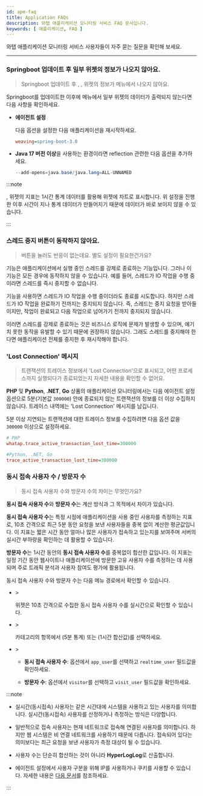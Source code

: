 ```yaml
---
id: apm-faq
title: Application FAQs
description: 와탭 애플리케이션 모니터링 서비스 FAQ 문서입니다.
keywords: [ 애플리케이션, FAQ ]
---
```


와탭 애플리케이션 모니터링 서비스 사용자들이 자주 묻는 질문을 확인해 보세요. 

---

<div className='faqs'>

### Springboot 업데이트 후 일부 위젯의 정보가 나오지 않아요.

> Springboot 업데이트 후 <Cmdname sid="AA005" className="uitext" />, <Cmdname sid="today_user" className="uitext" />, <Cmdname sid="today_tps" className="uitext" /> 위젯의 정보가 <Cmdname sid="side_appDashboard" className="uitext" /> 메뉴에서 나오지 않아요.

Springboot를 업데이트한 이후에 <Cmdname sid="side_appDashboard" className="uitext" /> 메뉴에서 일부 위젯의 데이터가 출력되지 않는다면 다음 사항을 확인하세요.

* **에이전트 설정**

  다음 옵션을 설정한 다음 애플리케이션을 재시작하세요.

  ```ini title="whatap.conf"
  weaving=spring-boot-3.0
  ```

* **Java 17 버전 이상**을 사용하는 환경이라면 reflection 관련한 다음 옵션을 추가하세요.

  ```java
  --add-opens=java.base/java.lang=ALL-UNNAMED
  ```

:::note

<Cmdname sid="today_user" className="uitext" />, <Cmdname sid="today_tps" className="uitext" /> 위젯의 지표는 1시간 통계 데이터를 활용해 위젯에 차트로 표시합니다. 위 설정을 진행한 이후 시간이 지나 통계 데이터가 만들어지기 때문에 데이터가 바로 보이지 않을 수 있습니다.

:::

### 스레드 중지 버튼이 동작하지 않아요.

> <Cmdname sid="stop_thread" className="uitext" /> 버튼을 눌러도 반응이 없는데요. 별도 설정이 필요한건가요?

<Cmdname sid="stop_thread" className="uitext" /> 기능은 애플리케이션에서 실행 중인 스레드를 강제로 종료하는 기능입니다. 그러나 이 기능은 모든 경우에 동작하지 않을 수 있습니다. 예를 들어, 스레드가 IO 작업을 수행 중이라면 스레드를 즉시 중지할 수 없습니다.

<Cmdname sid="stop_thread" className="uitext" /> 기능을 사용하면 스레드가 IO 작업을 수행 중이더라도 종료를 시도합니다. 하지만 스레드가 IO 작업을 완료하기 전까지는 중지되지 않습니다. 즉, 스레드는 중지 요청을 받아들이지만, 작업이 완료되고 다음 작업으로 넘어가기 전까지 중지되지 않습니다.

이러면 스레드를 강제로 종료하는 것은 비즈니스 로직에 문제가 발생할 수 있으며, 예기치 못한 동작을 유발할 수 있기 때문에 권장하지 않습니다. 그래도 스레드를 중지해야 한다면 애플리케이션 전체를 중지한 후 재시작해야 합니다.

### 'Lost Connection' 메시지

> 트랜잭션의 트레이스 정보에서 'Lost Connection'으로 표시되고, 어떤 프로세스까지 실행되다가 종료되었는지 자세한 내용을 확인할 수 없어요.

**PHP** 및 **Python**, **.NET**, **Go** 상품의 애플리케이션 모니터링에서는 다음 에이전트 설정 옵션으로 5분(기본값 `300000`) 안에 종료되지 않는 트랜잭션의 정보를 더 이상 수집하지 않습니다. 트레이스 내역에는 'Lost Connection' 메시지를 남깁니다. 

5분 이상 지연되는 트랜잭션에 대한 트레이스 정보를 수집하려면 다음 옵션 값을 `300000` 이상으로 설정하세요.

```ini title="whatap.ini"
# PHP
whatap.trace_active_transaction_lost_time=300000

#Python, .NET, Go
trace_active_transaction_lost_time=300000
```

### 동시 접속 사용자 수 / 방문자 수

> 동시 접속 사용자 수와 방문자 수의 차이는 무엇인가요?

**동시 접속 사용자 수**와 **방문자 수**는 계산 방식과 그 목적에서 차이가 있습니다. 

**동시 접속 사용자 수**는 특정 시점에 애플리케이션을 사용 중인 사용자를 측정하는 지표로, 10초 간격으로 최근 5분 동안 요청을 보낸 사용자들을 중복 없이 계산한 평균값입니다. 이 지표는 짧은 시간 동안 얼마나 많은 사용자가 접속하고 있는지를 보여주며 서버의 실시간 부하량을 확인하는 데 활용할 수 있습니다.

**방문자 수**는 1시간 동안의 **동시 접속 사용자 수**를 중복없이 합산한 값입니다. 이 지표는 일정 기간 동안 웹사이트나 애플리케이션에 방문한 고유 사용자 수를 측정하는 데 사용되며 주로 트래픽 분석과 사용자 참여도 평가에 활용됩니다.

동시 접속 사용자 수와 방문자 수는 다음 메뉴 경로에서 확인할 수 있습니다.

* <Cmdname sid="side_dashboard" className="uitext" /> &gt; <Cmdname sid="side_appDashboard" className="uitext" />

  <Cmdname sid="dashboard_user" className="uitext" /> 위젯은 10초 간격으로 수집한 동시 접속 사용자 수를 실시간으로 확인할 수 있습니다.

* <Cmdname sid="side_analysis" className="uitext" /> &gt; <Cmdname sid="side_metricsChart" className="uitext" />

  <Cmdname sid="product_type_apm" className="uitext" /> 카테고리의 <Cmdname sid="user" className="uitext" /> 항목에서 <Cmdname sid="realtime_user" className="uitext" />(5분 통계) 또는 <Cmdname sid="visitor" className="uitext" />(1시간 합산값)를 선택하세요.

* <Cmdname sid="side_analysis" className="uitext" /> &gt; <Cmdname sid="side_metricsSearch" className="uitext" />
  
  * **동시 접속 사용자 수**: <Cmdname sid="category" className="uitext" /> 옵션에서 `app_user`를 선택하고 `realtime_user` 필드값을 확인하세요.

  * **방문자 수**: <Cmdname sid="category" className="uitext" /> 옵션에서 `visitor`를 선택하고 `visit_user` 필드값을 확인하세요.

:::note

* 실시간(동시접속) 사용자는 같은 시간대에 시스템을 사용하고 있는 사용자를 의미합니다. 실시간(동시접속) 사용자를 산정하거나 측정하는 방식은 다양합니다.

* 일반적으로 접속 사용자는 현재 네트워크로 접속해 연결된 사용자를 의미합니다. 하지만 웹 시스템은 비 연결 네트워크를 사용하기 때문에 다릅니다. 접속되어 있다는 의미보다는 최근 요청을 보낸 사용자가 측정 대상이 될 수 있습니다.

* 사용자 수는 단순히 합산하는 것이 아니라 **HyperLogLog**로 산출합니다.

* 에이전트 설정에서 사용자 구분을 위해 IP를 사용하거나 쿠키를 사용할 수 있습니다. 자세한 내용은 [다음 문서](../java/metrics-performance-counter#user-counter)를 참조하세요.

:::

</div>